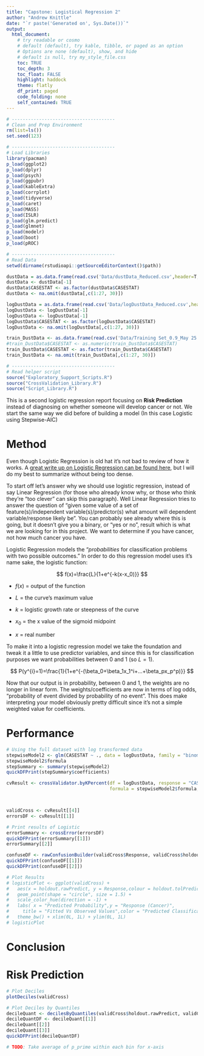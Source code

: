 ```yaml
---
title: "Capstone: Logistical Regression 2"
author: "Andrew Knittle"
date: "`r paste('Generated on', Sys.Date())`" 
output: 
  html_document: 
    # try readable or cosmo
    # default (default), try kable, tibble, or paged as an option
    # Options are none (default), show, and hide
    # default is null, try my_style_file.css
    toc: TRUE
    toc_depth: 3
    toc_float: FALSE
    highlight: haddock
    theme: flatly
    df_print: paged
    code_folding: none
    self_contained: TRUE
---
```


```r
# --------------------------------------
# Clean and Prep Environment
rm(list=ls())
set.seed(123)

# --------------------------------------
# Load Libraries
library(pacman)
p_load(ggplot2)
p_load(dplyr)
p_load(psych)
p_load(ggpubr)
p_load(kableExtra)
p_load(corrplot)
p_load(tidyverse)
p_load(caret)
p_load(MASS)
p_load(ISLR)
p_load(glm.predict)
p_load(glmnet)
p_load(modelr)
p_load(boot)
p_load(pROC)

# --------------------------------------
# Read Data
setwd(dirname(rstudioapi::getSourceEditorContext()$path))

dustData = as.data.frame(read.csv('Data/dustData_Reduced.csv',header=T,sep=',')) # OG dataset
dustData <- dustData[-1]
dustData$CASESTAT <- as.factor(dustData$CASESTAT)
dustData <- na.omit(dustData[,c(1:27, 30)])

logDustData = as.data.frame(read.csv('Data/logDustData_Reduced.csv',header=T,sep=','))
logDustData <- logDustData[-1]
logDustData <- logDustData[-1]
logDustData$CASESTAT <- as.factor(logDustData$CASESTAT)
logDustData <- na.omit(logDustData[,c(1:27, 30)])

train_DustData <- as.data.frame(read.csv('Data/Training Set_0.9_May 25 2021.csv',header=T,sep=','))[-1]
#train_DustData$CASESTAT <- as.numeric(train_DustData$CASESTAT)
train_DustData$CASESTAT <- as.factor(train_DustData$CASESTAT)
train_DustData <- na.omit(train_DustData[,c(1:27, 30)])

# --------------------------------------
# Read helper script
source("Exploratory_Support_Scripts.R")
source("CrossValidation_Library.R")
source("Script_Library.R")


```

This is a second logistic regression report focusing on **Risk Prediction** instead of diagnosing on whether someone will develop cancer or not. We start the same way we did before of building a model (In this case Logistic using Stepwise-AIC)


# Method

Even though Logistic Regression is old hat it's not bad to review of how it works. A [great write up on Logistic Regression can be found here](https://christophm.github.io/interpretable-ml-book/logistic.html), but I will do my best to summarize without being too dense.

To start off let's answer why we should use logistic regression, instead of say Linear Regression (for those who already know why, or those who think they're "too clever" can skip this paragraph). Well Linear Regression tries to answer the question of "given some value of a set of feature(s)/independent variable(s)/predictor(s) what amount will dependent variable/response likely be". You can probably see already where this is going, but it doesn't give you a binary, or "yes or no", result which is what we are looking for in this project. We want to determine if you have cancer, not how much cancer you have.

Logistic Regression models the "*probabilities* for classification problems with two possible outcomes." In order to do this regression model uses it's name sake, the logistic function:

$$
f(x)=\frac{L}{1+e^{-k(x-x_0)}}
$$

* $f(x)$ = output of the function

* $L$ = the curve's maximum value

* $k$	=	logistic growth rate or steepness of the curve

* $x_0$ = the x value of the sigmoid midpoint

* $x$ = real number

To make it into a logistic regression model we take the foundation and tweak it a little to use predictor variables, and since this is for classification purposes we want probabilities between 0 and 1 (so $L=1$).

$$
P(y^{i}=1)=\frac{1}{1+e^{-(\beta_0+\beta_1x_1^i+...+\beta_px_p^p)}}
$$

Now that our output is in probability, between 0 and 1, the weights are no longer in linear form. The weights/coefficients are now in terms of log odds, "probability of event divided by probability of no event". This does make interpreting your model obviously pretty difficult since it's not a simple weighted value for coefficients.

# Performance

```r


# Using the full dataset with log transformed data
stepwiseModel2 <- glm(CASESTAT ~ ., data = logDustData, family = "binomial") %>% stepAIC(trace = FALSE)
stepwiseModel2$formula
stepSummary <- summary(stepwiseModel2)
quickDFPrint(stepSummary$coefficients)
```


```r

cvResult <- crossValidator.byKPercent(df = logDustData, response = "CASESTAT", 
                                      formula = stepwiseModel2$formula, tol = 0.5, family="binomial")



validCross <- cvResult[[4]]
errorsDF <- cvResult[[1]]

# Print results of Logistic
errorSummary <- crossError(errorsDF)
quickDFPrint(errorSummary[[1]])
errorSummary[[2]]

confuseDF <- rawConfusionBuilder(validCross$Response, validCross$holdout.tolPredict)
quickDFPrint(confuseDF[[1]])
quickDFPrint(confuseDF[[2]])

# Plot Results
# logisticPlot <- ggplot(validCross) +
#   aes(x = holdout.rawPredict, y = Response,colour = holdout.tolPredict) +
#   geom_point(shape = "circle", size = 1.5) +
#   scale_color_hue(direction = -1) +
#   labs( x = "Predicted Probability",y = "Response (Cancer)",
#     title = "Fitted Vs Observed Values",color = "Predicted Classification") +
#   theme_bw() + xlim(0L, 1L) + ylim(0L, 1L)
# logisticPlot


```


# Conclusion


# Risk Prediction

```r

# Plot Deciles
plotDeciles(validCross)

# Plot Deciles by Quantiles
decileQuant <- decilesByQuantiles(validCross$holdout.rawPredict, validCross$Response)
decileQuantDF <- decileQuant[[1]]
decileQuant[[2]]
decileQuant[[3]]
quickDFPrint(decileQuantDF)

# TODO: Take average of p_prime within each bin for x-axis

```




















